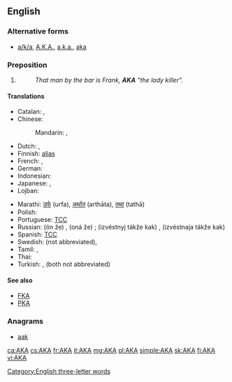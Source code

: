 {{also|aka|Aka|A.K.A.|åka|akā|āķa|a/k/a|Appendix:ISO 639-3 language codes}}
==English==

===Alternative forms===
* [[a/k/a]], [[A.K.A.]], [[a.k.a.]], [[aka]]

===Preposition===
{{en-prep}}

# {{abbreviation of|also known as}}
#: ''That man by the bar is Frank, '''AKA''' "the lady killer".''

====Translations====
{{trans-top|also known as}}
<!--Add ABBREVIATIONS here where these exist, rather than full forms-->
* Catalan: {{t+|ca|dit|m|alt=altrament dit}}, {{t-|ca|conegut|m|alt=també conegut com}}
* Chinese:
*: Mandarin: {{t|cmn|別名|sc=Hani}}, {{t|cmn|别名|tr=biémíng|sc=Hani}}
* Dutch: {{t+|nl|oftewel}}, {{t+|nl|alias}}
* Finnish: [[alias]] <!-- no corresponding abbreviation -->
* French: {{t+|fr|alias}}, {{t+|fr|autrement dit}}
* German: {{t+|de|alias}}
* Indonesian: {{t-|id|juga dikenal sebagai}}
* Japanese: {{t-|ja|またの名|tr=またのな, mata no na|sc=Jpan}}, {{t+|ja|別名|tr=べつめい, betsumei, べつみょう, betsumyō|sc=Jpan}}
* Lojban: {{t-|jbo|no'u}}
{{trans-mid}}
* Marathi: [[उर्फ]] (urfa), [[अर्थात]] (arthāta), [[तथा]] (tathā)
* Polish: {{t-|pl|także znany jako|m}}
* Portuguese: [[TCC]] <!-- [[também conhecido como]], [[alias]] -->
* Russian: {{l/ru|он}} {{l/ru|же}} (ón že) {{g|m}}, {{l/ru|она}} {{l/ru|же}} (oná že) {{g|f}}; {{l/ru|известный}} {{l/ru|также}} {{l/ru|как}} (izvéstnyj tákže kak) {{g|m}}, {{l/ru|известный|известная}} {{l/ru|также}} {{l/ru|как}} (izvéstnaja tákže kak) {{g|f}}
* Spanish: [[TCC]] <!-- [[también conocido como]], [[alias]] -->
* Swedish: {{t+|sv|även}} {{t+|sv|känd}} {{t+|sv|som}} (not abbreviated), {{t+|sv|alias}}
* Tamil: {{t-|ta|என்கின்ற|tr=eṉkiṉṟa}}, {{t-|ta|என்கிற|tr=eṉkiṟa}}
* Thai: {{t-|th|หรือที่รู้จักในชื่อ|tr=rĕu têe róo jàk nai chêu}}
* Turkish: {{t-|tr|diğer adıyla}}, {{t-|tr|nam-ı diğer}} (both not abbreviated)
{{trans-bottom}}

====See also====
* [[FKA]]
* [[PKA]]

===Anagrams===
* [[aak#English|aak]]

[[Category:English three-letter words]]

[[ca:AKA]]
[[cs:AKA]]
[[fr:AKA]]
[[it:AKA]]
[[mg:AKA]]
[[pl:AKA]]
[[simple:AKA]]
[[sk:AKA]]
[[fi:AKA]]
[[vi:AKA]]